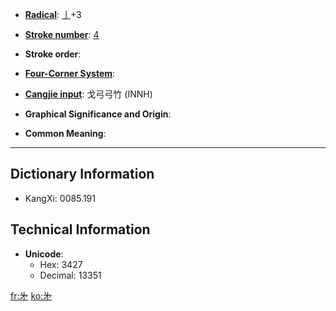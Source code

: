 * '''[[Index:Chinese radical| Radical]]''': [[Index:Chinese radical/亅|亅]]+3

* '''[[Index:Chinese total strokes|Stroke number]]''': [[Index:Chinese total strokes/4|4]]

* '''Stroke order''': 

* '''[[Index:Chinese four corner|Four-Corner System]]''': 

* '''[[Index:Chinese Cangjie|Cangjie input]]''': 戈弓弓竹 (INNH)

* '''Graphical Significance and Origin''': 

* '''Common Meaning''': 

----

== Dictionary Information ==

* KangXi: 0085.191

== Technical Information ==

* '''Unicode''':
** Hex: 3427
** Decimal: 13351

[[fr:㐧]]
[[ko:㐧]]